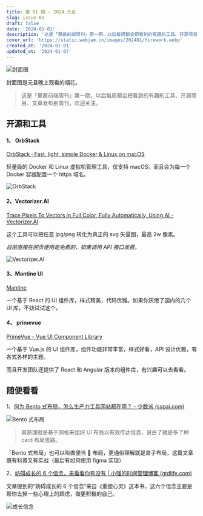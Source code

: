 ```yaml
---
title: 第 01 期 - 2024 元旦
slug: issue-01
draft: false
date: '2024-01-01'
description: '这是「果酱前端周刊」第一期，以后每周都会把看到的有趣的工具、开源项目、文章发布到周刊，欢迎关注。'
cover_url: 'https://static.webjam.cn/images/202401/firework.webp'
created_at: '2024-01-01'
updated_at: '2024-01-07'
---
```


![封面图](https://static.webjam.cn/images/202401/firework.webp)

封面图是元旦晚上观看的烟花。

> 这是「果酱前端周刊」第一期，以后每周都会把看到的有趣的工具、开源项目、文章发布到周刊，欢迎关注。

## 开源和工具

#### 1、 OrbStack

[OrbStack · Fast, light, simple Docker & Linux on macOS](https://orbstack.dev/)

轻量级的 Docker 和 Linux 虚拟机管理工具，仅支持 macOS。而且会为每一个 Docker 容器配置一个 https 域名。

![OrbStack](https://static.webjam.cn/images/202401/orbstack.webp)

#### 2、Vectorizer.AI

[Trace Pixels To Vectors in Full Color, Fully Automatically, Using AI - Vectorizer.AI](https://vectorizer.ai/)

这个工具可以把任意 jpg/png 转化为真正的 svg 矢量图，最高 2w 像素。

_目前直接在网页使用是免费的，如果调用 API 接口收费。_

![Vectorizer.AI](https://static.webjam.cn/images/202401/vectorizer.webp)

#### 3、Mantine UI

[Mantine](https://mantine.dev/)

一个基于 React 的 UI 组件库，样式精美，代码优雅。如果你厌倦了国内的几个 UI 库，不妨试试这个。

#### 4、 primevue

[PrimeVue - Vue UI Component Library](https://primevue.org/)

一个基于 Vue.js 的 UI 组件库，组件功能非常丰富，样式好看，API 设计优雅，有各式各样的主题。

而且开发团队还提供了 React 和 Angular 版本的组件库，有兴趣可以去看看。

## 随便看看

1、[何为 Bento 式布局，怎么生产力工具网站都在用？ - 少数派 (sspai.com)](https://sspai.com/post/84628)

![Bento 式布局](https://static.webjam.cn/images/202401/bento.webp)

> 其原理就是基于网格来组织 UI 布局以有效传达信息，说白了就是多了种 card 布局思路。

「Bento 式布局」也可以叫做便当 🍱 布局，更通俗理解就是盒子布局，这篇文章既有科普又有实战（最后有如何使用 figma 实现）

2、[妨碍成长的 6 个信念，来看看你有没有 | 小强的时间管理博客 (gtdlife.com)](https://www.gtdlife.com/2023/6410/chengzhangxinnian/)

文章提到的“妨碍成长的 6 个信念”来自《重塑心灵》这本书，这六个信念主要是帮你去掉一些心理上的顾虑，做更积极的自己。

![成长信念](https://static.webjam.cn/images/202401/chengzhangxinnian.webp)
